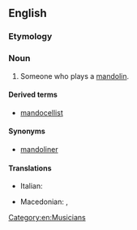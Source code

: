 ==English==

===Etymology===
{{suffix|en|mandolin|ist}}

===Noun===
{{en-noun}}

# Someone who plays a [[mandolin]].

====Derived terms====
* [[mandocellist]]

====Synonyms====
* [[mandoliner]]

====Translations====
{{trans-top|one who plays the mandolin}}
* Italian: {{t|it|mandolinista|m|f}}
{{trans-mid}}
* Macedonian: {{t|mk|мандолинист|m|tr=mandoliníst|sc=Cyrl}}, {{t|mk|мандолинистка|f|tr=mandolinístka|sc=Cyrl}}
{{trans-bottom}}

[[Category:en:Musicians]]